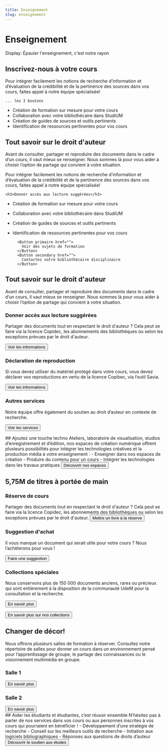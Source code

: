 ```yaml
---
title: Enseignement
slug: enseignement
---
```


# Enseignement

Display: Épauler l'enseignement, c'est notre rayon

<Section bg='bleu200'>
  <h2>Inscrivez-nous à votre cours</h2>
    <p>Pour intégrer facilement les notions de recherche d’information et d’évaluation de la crédibilité et de la pertinence des sources dans vos cours, faites appel à notre équipe spécialisée!  </p>

    ... les 2 boutons

- Création de formation sur mesure pour votre cours
- Collaboration avec votre bibliothécaire dans StudiUM
- Création de guides de sources et outils pertinents
- Identification de ressources pertinentes pour vos cours

</Section>

<Section bg='bleuPrincipal'>

<h2>Tout savoir sur le droit d'auteur</h2>
<p>Avant de consulter, partager et reproduire des documents dans le cadre d’un cours, il vaut mieux se renseigner. Nous sommes là pour vous aider à choisir l’option de partage qui convient à votre situation.</p>
Pour intégrer facilement les notions de recherche d’information et d’évaluation de la crédibilité et de la pertinence des sources dans vos cours, faites appel à notre équipe spécialisée! 

    <h3>Donner accès aux lecture suggérées</h3>

- Création de formation sur mesure pour votre cours
- Collaboration avec votre bibliothécaire dans StudiUM
- Création de guides de sources et outils pertinents
- Identification de ressources pertinentes pour vos cours

        <Button primaire href="">
          Voir des sujets de formation
        </Button>
        <Button secondary href="">
          Contactez votre bibliothécaire disciplinaire
        </Button>

</Section>

<Section bg='bleuPrincipal'>

## Tout savoir sur le droit d'auteur

Avant de consulter, partager et reproduire des documents dans le cadre d’un cours, il vaut mieux se renseigner. Nous sommes là pour vous aider à choisir l’option de partage qui convient à votre situation.

### Donner accès aux lecture suggérées

Partager des documents tout en respectant le droit d'auteur ? Cela peut se faire via la licence Copidec, les abonnements des bibliothèques ou selon les exceptions prévues par le droit d'auteur.

<Button primary>Voir les informations</Button>

### Déclaration de reproduction

Si vous devez utiliser du matériel protégé dans votre cours, vous devez déclarer vos reproductions en vertu de la licence Copibec, via l’outil Savia.

<Button primary>Voir les informations</Button>

### Autres services

Notre équipe offre également du soutien au droit d’auteur en contexte de recherche.

<Button>Voir les services</Button>

</Section>

<Section bg='bleu600'>
  ## Ajoutez une touche techno Ateliers, laboratoire de visualisation, studios d’enregistrement et d’édition, nos espaces de création numérique offrent plusieurs possibilités pour intégrer les technologies créatives et la production média à votre enseignement : - Enseigner dans nos espaces de création - Produire du contenu pour un cours - Intégrer les technologies dans les travaux pratiques
  <Button primary>
    Découvrir nos espaces
  </Button>
</Section>

<Section bg='bleuPrincipal'>

  ## 5,75M de titres à portée de main
  ### Réserve de cours
  Partager des documents tout en respectant le droit d'auteur ? Cela peut se faire via la licence Copidec, les abonnements des bibliothèques ou selon les exceptions prévues par le droit d'auteur.
  <Button primary>Mettre un livre à la réserve</Button>

  ### Suggestion d'achat

  Il vous manque un document qui serait utile pour votre cours ? Nous l’achèterons pour vous !

  <Button primary>
    Faire une suggestion
  </Button>

  ### Collections spéciales

  Nous conservons plus de 150 000 documents anciens, rares ou précieux qui sont entièrement à la disposition de la communauté UdeM pour la consultation et la recherche.

  <Button primary>En savoir plus</Button>

  <Button secondary>En savoir plus sur nos collections</Button>

</Section>

<Section bg='vertFonce'>

## Changer de décor!

Nous offrons plusieurs salles de formation à réserver. Consultez notre répertoire de salles pour donner un cours dans un environnement pensé pour l’apprentissage de groupe, le partage des connaissances ou le visionnement multimédia en groupe.

### Salle 1

<Button primary>
  En savoir plus
</Button>

### Salle 2

<Button primary>
  En savoir plus
</Button>

</Section>

<Section bg='vertFonce'>

</Section>

<Section bg="rose-300">
    ## Aider les étudiants et étudiantes, c’est réussir ensemble N’hésitez pas à parler de nos services dans vos cours ou aux personnes inscrites à vos cours qui pourraient en bénéficier ! - Développement d’une stratégie de recherche - Conseil sur les meilleurs outils de recherche - Initiation aux logiciels bibliographiques - Réponses aux questions de droits d’auteur
    <Button primary>
      Découvrir le soutien aux études
    </Button>

</Section>
